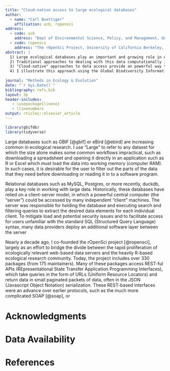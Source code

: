 ```yaml
---
title: "Cloud-native access to large ecological databases"
author:
  - name: "Carl Boettiger"
    affiliation: ucb, ropensci
address:
  - code: ucb
    address: "Dept of Environmental Science, Policy, and Management, University of California Berkeley, Berkeley CA 94720-3114, USA"
  - code: ropensci
    address: "The rOpenSci Project, University of California Berkeley, Berkeley CA 94720-3114, USA" 
abstract: |
  1) Large ecological databases play an important and growing role in ecological research. 
  2) Traditional approaches to dealing with this data computationally inefficient and often at odds with best practices in ecological data management. 
  3) "Cloud-native" approaches to data access provide an powerful way to address these short-comings, and should be more widely adopted.
  4) I illustrate this approach using the Global Biodiversity Information Facility (GBIF) database.
  
journal: "Methods in Ecology & Evolution"
date: "`r Sys.Date()`"
bibliography: refs.bib
layout: 3p
header-includes:
   - \usepackage{lineno}
   - \linenumbers
output: rticles::elsevier_article
---
```


```r
library(gbifdb)
library(tidyverse)
```




Large databases such as GBIF [@gbif] or eBird [@ebird] are increasing common in ecological research.
I use "Large" to refer to any dataset for which the size alone makes some common workflows impractical, such as downloading a spreadsheet and opening it directly in an application such as R or Excel which must load the data into working memory (computer RAM).
In such cases, it is desirable for the user to filter out the parts of the data that they need before downloading or reading it in to a software program. 

Relational databases such as MySQL, Postgres, or more recently, duckdb, play a key role in working with large data.
Historically, these databases have relied on a client-server model, in which a powerful central computer (the "server") could be accessed by many independent "client" machines.
The server was responsible for holding the database and executing search and filtering queries to extract the desired data elements for each individual client. 
To mitigate load and potential security issues and to facilitate access for users unfamiliar with the standard SQL (Structured Query Language) syntax, many data providers deploy an additional software layer between the server 


Nearly a decade ago, I co-founded the rOpenSci project [@ropensci], largely as an effort to bridge the divide between the rapid proliferation of ecologically relevant web-based data servers and the heavily R-based ecological research community. 
Today, the project includes over 330 packages (from 175 maintainers). 
Many of these packages access REST-ful APIs (REpresentational State Transfer Application Programming Interfaces), which take queries in the form of URLs (Uniform Resource Locators) and return data in small paginated packets of data, often in the JSON (Javascript Object Notation) serialization. 
These REST-based interfaces were an advance over earlier protocols, such as the much more complicated SOAP [@soap], or 


# Acknowledgments


# Data Availability

\pagebreak


# References
